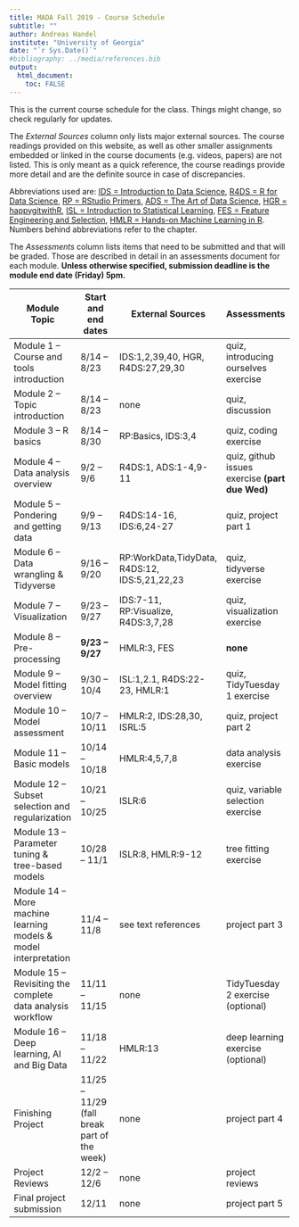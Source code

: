 ---
title: MADA Fall 2019 - Course Schedule
subtitle: ""
author: Andreas Handel
institute: "University of Georgia"
date: "`r Sys.Date()`"
#bibliography: ../media/references.bib
output: 
  html_document:
    toc: FALSE
---

This is the current course schedule for the class. Things might change, so check regularly for updates.

The _External Sources_ column only lists major external sources. The course readings provided on this website, as well as other smaller assignments embedded or linked in the course documents (e.g. videos, papers) are not listed. This is only meant as a quick reference, the course readings provide more detail and are the definite source in case of discrepancies.

Abbreviations used are: [IDS = Introduction to Data Science](https://rafalab.github.io/dsbook/), [R4DS = R for Data Science](https://r4ds.had.co.nz/), [RP = RStudio Primers](https://rstudio.cloud/learn/primers), 
[ADS = The Art of Data Science](https://leanpub.com/artofdatascience), [HGR = happygitwithR](https://happygitwithr.com/), [ISL = Introduction to Statistical Learning](http://faculty.marshall.usc.edu/gareth-james/ISL/), [FES = Feature Engineering and Selection](https://bookdown.org/max/FES/), [HMLR = Hands-on Machine Learning in R](https://bradleyboehmke.github.io/HOML/). Numbers behind abbreviations refer to the chapter.

The _Assessments_ column lists items that need to be submitted and that will be graded. Those are described in detail in an assessments document for each module. __Unless otherwise specified, submission deadline is the module end date (Friday) 5pm.__

| **Module Topic**   | **Start and end dates** | **External Sources** | **Assessments** |
| --- | --- | --- | --- |
| Module 1 – Course and tools introduction | 8/14 – 8/23 | IDS:1,2,39,40, HGR, R4DS:27,29,30| quiz, introducing ourselves exercise |
| Module 2 – Topic introduction | 8/14 – 8/23 | none | quiz, discussion|
| Module 3 – R basics | 8/14 – 8/30 | RP:Basics, IDS:3,4 | quiz, coding exercise  |
| Module 4 – Data analysis overview | 9/2 – 9/6 | R4DS:1, ADS:1-4,9-11 | quiz, github issues exercise **(part due Wed)**  |
| Module 5 – Pondering and getting data | 9/9 – 9/13 | R4DS:14-16, IDS:6,24-27  | quiz, project part 1 |
| Module 6 – Data wrangling & Tidyverse | 9/16 – 9/20 |RP:WorkData,TidyData, R4DS:12,  IDS:5,21,22,23 |quiz, tidyverse exercise |
| Module 7 – Visualization | 9/23 – 9/27 | IDS:7-11, RP:Visualize, R4DS:3,7,28 | quiz, visualization exercise |
| Module 8 – Pre-processing | **9/23 – 9/27** | HMLR:3, FES | **none** |
| Module 9 – Model fitting overview | 9/30 – 10/4 | ISL:1,2.1, R4DS:22-23, HMLR:1 | quiz, TidyTuesday 1 exercise |
| Module 10 – Model assessment | 10/7 – 10/11 | HMLR:2, IDS:28,30, ISRL:5 | quiz, project part 2 |
| Module 11 – Basic models | 10/14 – 10/18 | HMLR:4,5,7,8 | data analysis exercise |
| Module 12 – Subset selection and regularization | 10/21 – 10/25 | ISLR:6 | quiz, variable selection exercise   |
| Module 13 – Parameter tuning & tree-based models | 10/28 – 11/1 | ISLR:8, HMLR:9-12  | tree fitting exercise   |
| Module 14 – More machine learning models & model interpretation | 11/4 – 11/8 | see text references | project part 3 |
| Module 15 – Revisiting the complete data analysis workflow | 11/11 – 11/15 | none | TidyTuesday 2 exercise (optional) |
| Module 16 – Deep learning, AI and Big Data | 11/18 – 11/22 | HMLR:13 | deep learning exercise (optional) |
| Finishing Project | 11/25 – 11/29 (fall break part of the week) | none | project part 4 |
| Project Reviews | 12/2 – 12/6 | none | project reviews |
| Final project submission  | 12/11 | none | project part 5 |

